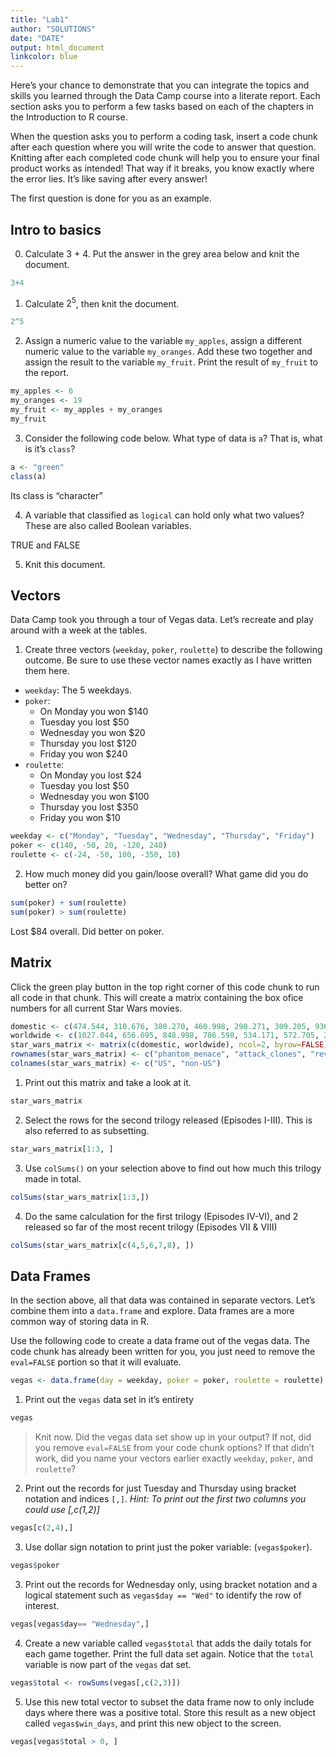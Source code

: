 ```yaml
---
title: "Lab1"
author: "SOLUTIONS"
date: "DATE"
output: html_document
linkcolor: blue
---
```


Here's your chance to demonstrate that you can integrate the topics and skills you learned through the Data Camp course into a literate report. Each section asks you to perform a few tasks based on each of the chapters in the Introduction to R course. 

When the question asks you to perform a coding task, insert a code chunk after each question where you will write the code to answer that question. Knitting after each completed code chunk will help you to ensure your final product works as intended! That way if it breaks, you know exactly where the error lies. It's like saving after every answer!

The first question is done for you as an example. 

## Intro to basics

0. Calculate 3 + 4. Put the answer in the grey area below and knit the document. 
```r
3+4
```


1. Calculate $2^5$, then knit the document. 
```r
2^5
```

2. Assign a numeric value to the variable `my_apples`, assign a different numeric value to the variable `my_oranges`. Add these two together and assign the result to the variable `my_fruit`. Print the result of `my_fruit` to the report. 
```r
my_apples <- 6
my_oranges <- 19
my_fruit <- my_apples + my_oranges
my_fruit
```

3. Consider the following code below. What type of data is `a`? That is, what is it's `class`? 
```r
a <- "green"
class(a)
```

Its class is "character"

4. A variable that classified as `logical` can hold only what two values? These are also called Boolean variables. 

TRUE and FALSE


5. Knit this document. 

## Vectors

Data Camp took you through a tour of Vegas data. Let's recreate and play around with a week at the tables. 

1. Create three vectors (`weekday`, `poker`, `roulette`) to describe the following outcome. Be sure to use these vector names exactly as I have written them here. 

* `weekday`: The 5 weekdays.
* `poker`: 
    - On Monday you won $140
    - Tuesday you lost $50
    - Wednesday you won $20
    - Thursday you lost $120
    - Friday you won $240
* `roulette`:
    - On Monday you lost $24
    - Tuesday you lost $50
    - Wednesday you won $100
    - Thursday you lost $350
    - Friday you won $10

```r
weekday <- c("Monday", "Tuesday", "Wednesday", "Thursday", "Friday")
poker <- c(140, -50, 20, -120, 240)
roulette <- c(-24, -50, 100, -350, 10)
```

2. How much money did you gain/loose overall? What game did you do better on? 
```r
sum(poker) + sum(roulette)
sum(poker) > sum(roulette)
```
Lost $84 overall. Did better on poker.

## Matrix

Click the green play button in the top right corner of this code chunk to run all code in that chunk. This will create a matrix containing the box ofice numbers for all current Star Wars movies. 

```r
domestic <- c(474.544, 310.676, 380.270, 460.998, 290.271, 309.205, 936.662, 321.282)
worldwide <- c(1027.044, 656.695, 848.998, 786.598, 534.171, 572.705, 2058.662, 635.282)
star_wars_matrix <- matrix(c(domestic, worldwide), ncol=2, byrow=FALSE)
rownames(star_wars_matrix) <- c("phantom_menace", "attack_clones", "reveng_sith", "new_hope", "empire_strikes", "return_jedi", "force_awakens", "last_jedi")
colnames(star_wars_matrix) <- c("US", "non-US")
```

1. Print out this matrix and take a look at it. 
```r
star_wars_matrix
```


2. Select the rows for the second trilogy released (Episodes I-III). This is also referred to as subsetting.
```r
star_wars_matrix[1:3, ]
```

3. Use `colSums()` on your selection above to find out how much this trilogy made in total. 

```r
colSums(star_wars_matrix[1:3,])
```

4. Do the same calculation for the first trilogy (Episodes IV-VI), and 2 released so far of the most recent trilogy (Episodes VII & VIII) 

```r
colSums(star_wars_matrix[c(4,5,6,7,8), ])
```



## Data Frames
In the section above, all that data was contained in separate vectors. Let's combine them into a `data.frame` and explore. Data frames are a more common way of storing data in R. 

Use the following code to create a data frame out of the vegas data. The code chunk has already been written for you, you just need to remove the `eval=FALSE` portion so that it will evaluate. 
```r
vegas <- data.frame(day = weekday, poker = poker, roulette = roulette)
```

1. Print out the `vegas` data set in it's entirety
```r
vegas
```

> Knit now. Did the vegas data set show up in your output? 
> If not, did you remove `eval=FALSE` from your code chunk options? 
> If that didn't work, did you name your vectors earlier exactly `weekday`, `poker`, and `roulette`?


2. Print out the records for just Tuesday and Thursday using bracket notation 
and indices `[,]`. _Hint: To print out the first two columns you could use [,c(1,2)]_
```r
vegas[c(2,4),]
```

3. Use dollar sign notation to print just the poker variable: (`vegas$poker`).
```r
vegas$poker
```


3. Print out the records for Wednesday only, using bracket notation and a logical statement such
as `vegas$day == "Wed"` to identify the row of interest. 
```r
vegas[vegas$day== "Wednesday",]
```


4. Create a new variable called `vegas$total` that adds the daily totals for each
game together. Print the full data set again. Notice that the `total` variable is now 
part of the `vegas` dat set. 
```r
vegas$total <- rowSums(vegas[,c(2,3)])
```

5. Use this new total vector to subset the data frame now to only include days
where there was a positive total. Store this result as a new object called 
`vegas$win_days`, and print this new object to the screen. 
```r
vegas[vegas$total > 0, ]
```
